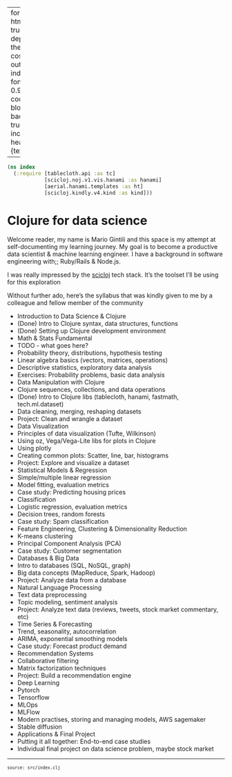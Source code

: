 
---
format:
  html: {toc: true, toc-depth: 4, theme: cosmo, output-file: index.html}
fontsize: 0.9em
code-block-background: true
include-in-header: {text: '<link rel = "icon" href = "data:," />'}

---
<style></style><style>.printedClojure .sourceCode {
  background-color: transparent;
  border-style: none;
}
</style><style>.clay-limit-image-width .clay-image {max-width: 100%}
</style>
<script src="index_files/md-default0.js" type="text/javascript"></script><script src="index_files/md-default1.js" type="text/javascript"></script>

::: {.sourceClojure}
```clojure
(ns index
  (:require [tablecloth.api :as tc]
            [scicloj.noj.v1.vis.hanami :as hanami]
            [aerial.hanami.templates :as ht]
            [scicloj.kindly.v4.kind :as kind]))
```
:::



# Clojure for data science

Welcome reader, my name is Mario Gintili and this space is my attempt at self-documenting my learning journey.
My goal is to become a productive data scientist & machine learning engineer. I have a background in software engineering with;; Ruby/Rails & Node.js.

I was really impressed by the [scicloj](https://scicloj.github.io/) tech stack. It's the toolset I'll be using for this exploration

Without further ado, here's the syllabus that was kindly given to me by a colleague and fellow member of the community

- Introduction to Data Science & Clojure
- (Done) Intro to Clojure syntax, data structures, functions
- (Done) Setting up Clojure development environment
- Math & Stats Fundamental
- TODO - what goes here?
- Probability theory, distributions, hypothesis testing
-  Linear algebra basics (vectors, matrices, operations)
-  Descriptive statistics, exploratory data analysis
-  Exercises: Probability problems, basic data analysis
-  Data Manipulation with Clojure
-  Clojure sequences, collections, and data operations
- (Done) Intro to Clojure libs (tablecloth, hanami, fastmath, tech.ml.dataset)
- Data cleaning, merging, reshaping datasets
- Project: Clean and wrangle a dataset
- Data Visualization
- Principles of data visualization (Tufte, Wilkinson)
- Using oz, Vega/Vega-Lite libs for plots in Clojure
- Using plotly
- Creating common plots: Scatter, line, bar, histograms
- Project: Explore and visualize a dataset
- Statistical Models & Regression
- Simple/multiple linear regression
- Model fitting, evaluation metrics
- Case study: Predicting housing prices
- Classification
- Logistic regression, evaluation metrics
- Decision trees, random forests
- Case study: Spam classification
- Feature Engineering, Clustering & Dimensionality Reduction
- K-means clustering
- Principal Component Analysis (PCA)
- Case study: Customer segmentation
- Databases & Big Data
- Intro to databases (SQL, NoSQL, graph)
- Big data concepts (MapReduce, Spark, Hadoop)
- Project: Analyze data from a database
- Natural Language Processing
- Text data preprocessing
- Topic modeling, sentiment analysis
- Project: Analyze text data (reviews, tweets, stock market commentary, etc)
- Time Series & Forecasting
- Trend, seasonality, autocorrelation
- ARIMA, exponential smoothing models
- Case study: Forecast product demand
- Recommendation Systems
- Collaborative filtering
- Matrix factorization techniques
- Project: Build a recommendation engine
- Deep Learning
- Pytorch
- Tensorflow
- MLOps
- MLFlow
- Modern practises, storing and managing models, AWS sagemaker
- Stable diffusion
- Applications & Final Project
- Putting it all together: End-to-end case studies
- Individual final project on data science problem, maybe stock market


```{=html}
<div style="background-color:grey;height:2px;width:100%;"></div>
```



```{=html}
<div><pre><small><small>source: src/index.clj</small></small></pre></div>
```
